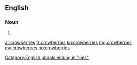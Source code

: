 ==English==

===Noun===
{{head|en|plural}}

# {{plural of|crowberry|lang=en}}

[[Category:English plurals ending in "-ies"]]

[[ar:crowberries]]
[[fr:crowberries]]
[[ku:crowberries]]
[[mg:crowberries]]
[[my:crowberries]]
[[no:crowberries]]